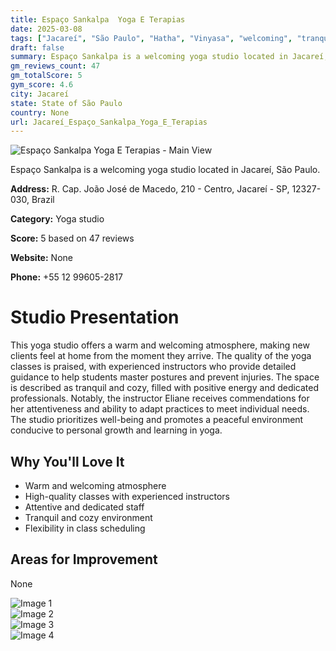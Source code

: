 ```yaml
---
title: Espaço Sankalpa  Yoga E Terapias
date: 2025-03-08
tags: ["Jacareí", "São Paulo", "Hatha", "Vinyasa", "welcoming", "tranquil", "Jacareí"]  
draft: false
summary: Espaço Sankalpa is a welcoming yoga studio located in Jacareí, São Paulo.
gm_reviews_count: 47
gm_totalScore: 5
gym_score: 4.6
city: Jacareí
state: State of São Paulo
country: None
url: Jacareí_Espaço_Sankalpa_Yoga_E_Terapias
---
```


<div className="aspect-[16/9] relative my-8">
  <img 
    src="https://lh5.googleusercontent.com/p/AF1QipPrtL8Ch9MjDM4la2unKfzu-NMcwxJYOkCKF-4X=w1920-h1080-k-no"
    alt="Espaço Sankalpa  Yoga E Terapias - Main View"
    className="object-cover absolute inset-0 w-full h-full rounded-lg"
  />
</div>

Espaço Sankalpa is a welcoming yoga studio located in Jacareí, São Paulo.

**Address:** R. Cap. João José de Macedo, 210 - Centro, Jacareí - SP, 12327-030, Brazil

**Category:** Yoga studio

**Score:** 5 based on 47 reviews

**Website:** None

**Phone:** +55 12 99605-2817

# Studio Presentation

This yoga studio offers a warm and welcoming atmosphere, making new clients feel at home from the moment they arrive. The quality of the yoga classes is praised, with experienced instructors who provide detailed guidance to help students master postures and prevent injuries. The space is described as tranquil and cozy, filled with positive energy and dedicated professionals. Notably, the instructor Eliane receives commendations for her attentiveness and ability to adapt practices to meet individual needs. The studio prioritizes well-being and promotes a peaceful environment conducive to personal growth and learning in yoga.

## Why You'll Love It

- Warm and welcoming atmosphere
- High-quality classes with experienced instructors
- Attentive and dedicated staff
- Tranquil and cozy environment
- Flexibility in class scheduling

## Areas for Improvement

None

<div className="grid grid-cols-1 xl:grid-cols-2 gap-4 my-8">
<div className="aspect-[4/3] relative"><img src="https://lh3.googleusercontent.com/p/AF1QipPMkoBD9jVZeOhbvd1CY_pECcDcIiP4ntK1wIdk=w1920-h1080-k-no" alt="Image 1" className="object-cover absolute inset-0 w-full h-full rounded-lg" /></div>
<div className="aspect-[4/3] relative"><img src="https://lh5.googleusercontent.com/p/AF1QipNk8PrafMM-r10cMApvRQjvMAnxOCGAw26k0sEu=w1920-h1080-k-no" alt="Image 2" className="object-cover absolute inset-0 w-full h-full rounded-lg" /></div>
<div className="aspect-[4/3] relative"><img src="https://lh5.googleusercontent.com/p/AF1QipOkowTd-kI-2_4h26X9UsEepYSB46FJWcAH3OvE=w1920-h1080-k-no" alt="Image 3" className="object-cover absolute inset-0 w-full h-full rounded-lg" /></div>
<div className="aspect-[4/3] relative"><img src="https://lh5.googleusercontent.com/p/AF1QipPiBOa4y0JeTqONbOf9whXaC5bfF3WSsmbQ_DC9=w1920-h1080-k-no" alt="Image 4" className="object-cover absolute inset-0 w-full h-full rounded-lg" /></div>
</div>